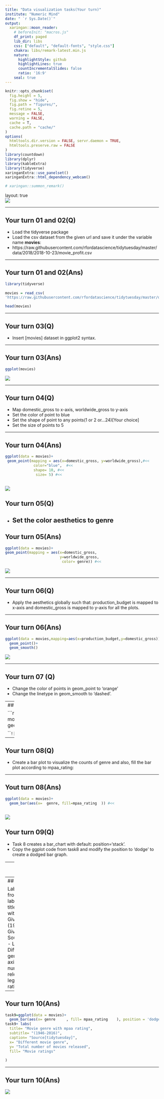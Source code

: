 ```yaml
---
title: "Data visualization tasks(Your turn)"
institute: "Numeric Mind"
date: " `r Sys.Date()`"
output: 
  xaringan::moon_reader:
    # beforeInit: "macros.js"
    df_print: paged
    lib_dir: libs
    css: ["default", "default-fonts", "style.css"]
    chakra: libs/remark-latest.min.js
    nature:
      highlightStyle: github
      highlightLines: true
      countIncrementalSlides: false
      ratio: '16:9'
    seal: true
---
```

```r
knitr::opts_chunk$set(
  fig.height = 5,
  fig.show = "hide",
  fig.path = "figures/",
  fig.retine = 5,
  message = FALSE,
  warning = FALSE,
  cache = T,
  cache.path = "cache/"
)
options(
  htmltools.dir.version = FALSE, servr.daemon = TRUE,
  htmltools.preserve.raw = FALSE
)
library(countdown)
library(dplyr)
library(kableExtra)
library(tidyverse)
xaringanExtra::use_panelset()
xaringanExtra::html_dependency_webcam()

# xaringan::summon_remark()
```

layout: true
<div class="my-header"></div>
<div class="my-footer"><img src="imgs/nm-logo.png"/></div> 

---

## Your turn 01 and 02(Q)
- Load the tidyverse package
- Load the csv dataset from the given url and save it under the variable name **movies**:
- https://raw.githubusercontent.com/rfordatascience/tidytuesday/master/data/2018/2018-10-23/movie_profit.csv

---

## Your turn 01 and 02(Ans)


```r
library(tidyverse)
 
movies = read_csv(
'https://raw.githubusercontent.com/rfordatascience/tidytuesday/master/data/2018/2018-10-23/movie_profit.csv')

head(movies)


```

---

## Your turn 03(Q)

- Insert [movies] dataset in ggplot2 syntax.

---

## Your turn 03(Ans)

```r
ggplot(movies)
```
![](`r knitr::fig_chunk('t3', 'png')`)

---

## Your turn 04(Q)

- Map domestic_gross to x-axis, worldwide_gross to y-axis
- Set the color of point to blue
- Set the shape of point to any points(1 or 2 or...24)[Your choice]
- Set the size of points to 5

---

## Your turn 04(Ans)

```r
ggplot(data = movies)+
 geom_point(mapping = aes(x=domestic_gross, y=worldwide_gross),#<<
             color="blue",  #<<
             shape= 10, #<<
              size= 5) #<<
```
![](`r knitr::fig_chunk('t4', 'png')`)
---

## Your turn 05(Q)

- Set the color aesthetics to genre
---

## Your turn 05(Ans)

```r
ggplot(data = movies)+
geom_point(mapping = aes(x=domestic_gross,
                         y=worldwide_gross,
                          color= genre)) #<<
```
![](`r knitr::fig_chunk('t5', 'png')`)

---

## Your turn 06(Q)

- Apply the aesthetics globally such that:  production_budget is mapped to x-axis and domestic_gross is mapped to y-axis for all the plots.

---

## Your turn 06(Ans)

```r
ggplot(data = movies,mapping=aes(x=production_budget,y=domestic_gross))+
  geom_point()+
  geom_smooth()


```
![](`r knitr::fig_chunk('t6', 'png')`)

---

## Your turn 07 (Q)

- Change the color of points in geom_point to 'orange'
- Change the linetype in geom_smooth to 'dashed'.

---
## Your turn 07(Ans)

```r

ggplot(data = movies,mapping=aes(x=production_budget,y=domestic_gross))+
  geom_point(color= 'orange')+
  geom_smooth(linetype= 'dashed')


```
![](`r knitr::fig_chunk('t7', 'png')`)

---

## Your turn 08(Q)

- Create a bar plot to visualize the counts of genre and also, fill the bar plot according to mpaa_rating:

---

## Yout turn 08(Ans)

```r
ggplot(data = movies)+
  geom_bar(aes(x=  genre, fill=mpaa_rating  )) #<<


```

![](`r knitr::fig_chunk('t8', 'png')`)
---

## Your turn 09(Q)
- Task 8 creates a bar_chart with default: position='stack'.
- Copy the ggplot code from task8 and modify the position to      'dodge' to create a dodged bar graph.

---
## Your turn 09(Ans)

```r

ggplot(data = movies)+
  geom_bar(aes(x=  genre, fill=mpaa_rating  )
           ,position = 'dodge') 


```
![](`r knitr::fig_chunk('t9', 'png')`)

---
## Your turn 10(Q)

 Label the graph from task9 with with labs(   )
-  Give the title: Movie genre with mpaa rating
-  Give the subtitle: (1946-2016)
-  Give the caption: Source[tidytuesday]
-  Label x-axis as: Different movie genre
-  Label y-axis as: Total number of movies released
-  Label the legend as: Movie ratings

---

## Your turn 10(Ans)

```r

task9=ggplot(data = movies)+
  geom_bar(aes(x= genre     , fill= mpaa_rating    ), position = 'dodge')
task9+ labs(
  title= "Movie genre with mpaa rating",
  subtitle= "(1946-2016)",
  caption= "Source[tidytuesday]",
  x= "Different movie genre",
  y= "Total number of movies released",
  fill= "Movie ratings" 
  
)

```
---
## Your turn 10(Ans)
![](`r knitr::fig_chunk('t10', 'png')`)
